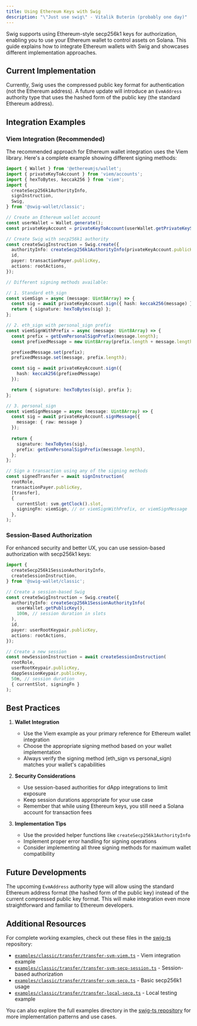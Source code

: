 ```yaml
---
title: Using Ethereum Keys with Swig
description: "\"Just use swig\" - Vitalik Buterin (probably one day)"
---
```


Swig supports using Ethereum-style secp256k1 keys for authorization, enabling you to use your Ethereum wallet to control assets on Solana. This guide explains how to integrate Ethereum wallets with Swig and showcases different implementation approaches.

## Current Implementation

Currently, Swig uses the compressed public key format for authentication (not the Ethereum address). A future update will introduce an `EvmAddress` authority type that uses the hashed form of the public key (the standard Ethereum address).

## Integration Examples

### Viem Integration (Recommended)

The recommended approach for Ethereum wallet integration uses the Viem library. Here's a complete example showing different signing methods:

```typescript
import { Wallet } from '@ethereumjs/wallet';
import { privateKeyToAccount } from 'viem/accounts';
import { hexToBytes, keccak256 } from 'viem';
import {
  createSecp256k1AuthorityInfo,
  signInstruction,
  Swig,
} from '@swig-wallet/classic';

// Create an Ethereum wallet account
const userWallet = Wallet.generate();
const privateKeyAccount = privateKeyToAccount(userWallet.getPrivateKeyString());

// Create Swig with secp256k1 authority
const createSwigInstruction = Swig.create({
  authorityInfo: createSecp256k1AuthorityInfo(privateKeyAccount.publicKey),
  id,
  payer: transactionPayer.publicKey,
  actions: rootActions,
});

// Different signing methods available:

// 1. Standard eth_sign
const viemSign = async (message: Uint8Array) => {
  const sig = await privateKeyAccount.sign({ hash: keccak256(message) });
  return { signature: hexToBytes(sig) };
};

// 2. eth_sign with personal_sign prefix
const viemSignWithPrefix = async (message: Uint8Array) => {
  const prefix = getEvmPersonalSignPrefix(message.length);
  const prefixedMessage = new Uint8Array(prefix.length + message.length);

  prefixedMessage.set(prefix);
  prefixedMessage.set(message, prefix.length);

  const sig = await privateKeyAccount.sign({ 
    hash: keccak256(prefixedMessage) 
  });

  return { signature: hexToBytes(sig), prefix };
};

// 3. personal_sign
const viemSignMessage = async (message: Uint8Array) => {
  const sig = await privateKeyAccount.signMessage({ 
    message: { raw: message } 
  });
  
  return {
    signature: hexToBytes(sig),
    prefix: getEvmPersonalSignPrefix(message.length),
  };
};

// Sign a transaction using any of the signing methods
const signedTransfer = await signInstruction(
  rootRole,
  transactionPayer.publicKey,
  [transfer],
  {
    currentSlot: svm.getClock().slot,
    signingFn: viemSign, // or viemSignWithPrefix, or viemSignMessage
  },
);
```

### Session-Based Authorization

For enhanced security and better UX, you can use session-based authorization with secp256k1 keys:

```typescript
import {
  createSecp256k1SessionAuthorityInfo,
  createSessionInstruction,
} from '@swig-wallet/classic';

// Create a session-based Swig
const createSwigInstruction = Swig.create({
  authorityInfo: createSecp256k1SessionAuthorityInfo(
    userWallet.getPublicKey(),
    100n, // session duration in slots
  ),
  id,
  payer: userRootKeypair.publicKey,
  actions: rootActions,
});

// Create a new session
const newSessionInstruction = await createSessionInstruction(
  rootRole,
  userRootKeypair.publicKey,
  dappSessionKeypair.publicKey,
  50n, // session duration
  { currentSlot, signingFn }
);
```

## Best Practices

1. **Wallet Integration**
   - Use the Viem example as your primary reference for Ethereum wallet integration
   - Choose the appropriate signing method based on your wallet implementation
   - Always verify the signing method (eth_sign vs personal_sign) matches your wallet's capabilities

2. **Security Considerations**
   - Use session-based authorities for dApp integrations to limit exposure
   - Keep session durations appropriate for your use case
   - Remember that while using Ethereum keys, you still need a Solana account for transaction fees

3. **Implementation Tips**
   - Use the provided helper functions like `createSecp256k1AuthorityInfo`
   - Implement proper error handling for signing operations
   - Consider implementing all three signing methods for maximum wallet compatibility

## Future Developments

The upcoming `EvmAddress` authority type will allow using the standard Ethereum address format (the hashed form of the public key) instead of the current compressed public key format. This will make integration even more straightforward and familiar to Ethereum developers.

## Additional Resources

For complete working examples, check out these files in the [swig-ts](https://github.com/anagrambuild/swig-ts) repository:
- [`examples/classic/transfer/transfer-svm-viem.ts`](https://github.com/anagrambuild/swig-ts/blob/main/examples/classic/transfer/transfer-svm-viem.ts) - Viem integration example
- [`examples/classic/transfer/transfer-svm-secp-session.ts`](https://github.com/anagrambuild/swig-ts/blob/main/examples/classic/transfer/transfer-svm-secp-session.ts) - Session-based authorization
- [`examples/classic/transfer/transfer-svm-secp.ts`](https://github.com/anagrambuild/swig-ts/blob/main/examples/classic/transfer/transfer-svm-secp.ts) - Basic secp256k1 usage
- [`examples/classic/transfer/transfer-local-secp.ts`](https://github.com/anagrambuild/swig-ts/blob/main/examples/classic/transfer/transfer-local-secp.ts) - Local testing example

You can also explore the full examples directory in the [swig-ts repository](https://github.com/anagrambuild/swig-ts/tree/main/examples) for more implementation patterns and use cases.
